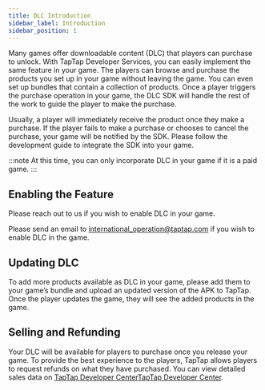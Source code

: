 ```yaml
---
title: DLC Introduction
sidebar_label: Introduction
sidebar_position: 1
---
```



Many games offer downloadable content (DLC) that players can purchase to unlock. With TapTap Developer Services, you can easily implement the same feature in your game. The players can browse and purchase the products you set up in your game without leaving the game. You can even set up bundles that contain a collection of products. Once a player triggers the purchase operation in your game, the DLC SDK will handle the rest of the work to guide the player to make the purchase.

Usually, a player will immediately receive the product once they make a purchase. If the player fails to make a purchase or chooses to cancel the purchase, your game will be notified by the SDK. Please follow the development guide to integrate the SDK into your game.

:::note
At this time, you can only incorporate DLC in your game if it is a paid game.
:::

## Enabling the Feature

<Conditional region="cn">

Please reach out to us if you wish to enable DLC in your game.

</Conditional>

<Conditional region="global">

Please send an email to [international_operation@taptap.com](mailto:international_operation@taptap.com) if you wish to enable DLC in the game.

</Conditional>

## Updating DLC

To add more products available as DLC in your game, please add them to your game’s bundle and upload an updated version of the APK to TapTap. Once the player updates the game, they will see the added products in the game.

## Selling and Refunding

Your DLC will be available for players to purchase once you release your game. To provide the best experience to the players, TapTap allows players to request refunds on what they have purchased. You can view detailed sales data on <Conditional region="cn">[TapTap Developer Center](https://developer.taptap.com/)</Conditional><Conditional region="global">[TapTap Developer Center](https://developer.taptap.io/)</Conditional>.
